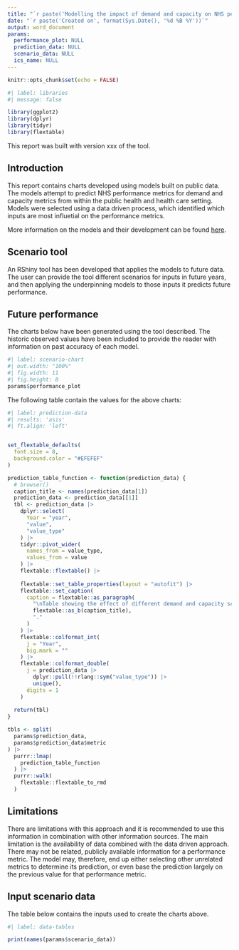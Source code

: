 ```yaml
---
title: "`r paste('Modelling the impact of demand and capacity on NHS performance in', params$ics_name)`"
date: "`r paste('Created on', format(Sys.Date(), '%d %B %Y'))`"
output: word_document
params:
  performance_plot: NULL
  prediction_data: NULL
  scenario_data: NULL
  ics_name: NULL
---
```



```r
knitr::opts_chunk$set(echo = FALSE)
```


```r
#| label: libraries
#| message: false

library(ggplot2)
library(dplyr)
library(tidyr)
library(flextable)
```


This report was built with version xxx of the tool.

## Introduction

This report contains charts developed using models built on public data. The models attempt to predict NHS performance metrics for demand and capacity metrics from within the public health and health care setting. Models were selected using a data driven process, which identified which inputs are most influetial on the performance metrics.

More information on the models and their development can be found [here](https://nhs-bnssg-analytics.github.io/d_and_c/outputs/01_index.html).

## Scenario tool

An RShiny tool has been developed that applies the models to future data. The user can provide the tool different scenarios for inputs in future years, and then applying the underpinning models to those inputs it predicts future performance. 

## Future performance

The charts below have been generated using the tool described. The historic observed values have been included to provide the reader with information on past accuracy of each model.


```r
#| label: scenario-chart
#| out.width: "100%"
#| fig.width: 11
#| fig.height: 8
params$performance_plot
```

The following table contain the values for the above charts:

```r
#| label: prediction-data
#| results: 'asis'
#| ft.align: 'left'


set_flextable_defaults(
  font.size = 8,
  background.color = "#EFEFEF"
)

prediction_table_function <- function(prediction_data) {
  # browser()
  caption_title <- names(prediction_data[1])
  prediction_data <- prediction_data[[1]]
  tbl <- prediction_data |> 
    dplyr::select(
      Year = "year", 
      "value",
      "value_type"
    ) |> 
    tidyr::pivot_wider(
      names_from = value_type,
      values_from = value
    ) |> 
    flextable::flextable() |>  
    
    flextable::set_table_properties(layout = "autofit") |> 
    flextable::set_caption(
      caption = flextable::as_paragraph(
        "\nTable showing the effect of different demand and capacity scenarios on the ",
        flextable::as_b(caption_title),
        "."
      )
    ) |> 
    flextable::colformat_int(
      j = "Year",
      big.mark = ""
    ) |> 
    flextable::colformat_double(
      j = prediction_data |> 
        dplyr::pull(!!rlang::sym("value_type")) |> 
        unique(),
      digits = 1
    ) 
   
  return(tbl)
}

tbls <- split(
  params$prediction_data,
  params$prediction_data$metric
) |> 
  purrr::lmap(
    prediction_table_function
  ) |> 
  purrr::walk(
    flextable::flextable_to_rmd
  )

```

## Limitations

There are limitations with this approach and it is recommended to use this information in combination with other information sources. The main limitation is the availability of data combined with the data driven approach. There may not be related, publicly available information for a performance metric. The model may, therefore, end up either selecting other unrelated metrics to determine its prediction, or even base the prediction largely on the previous value for that performance metric.

## Input scenario data

The table below contains the inputs used to create the charts above.

```r
#| label: data-tables

print(names(params$scenario_data))
```

